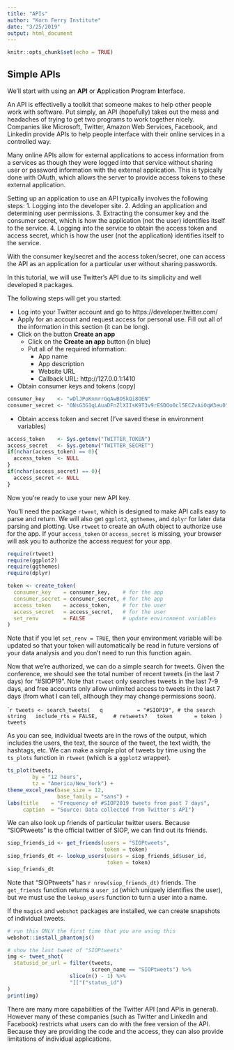 ```yaml
---
title: "APIs"
author: "Korn Ferry Institute"
date: "3/25/2019"
output: html_document
---
```


```r
knitr::opts_chunk$set(echo = TRUE)
```

## Simple APIs

We'll start with using an **API** or **A**pplication **P**rogram **I**nterface. 

An API is effectivelly a toolkit that someone makes to help other people work
with software. Put simply, an API (hopefully) takes out the mess and headaches
of trying to get two programs to work together nicely. Companies like Microsoft, 
Twitter, Amazon Web Services, Facebook, and Linkedin provide APIs to help people 
interface with their online services in a controlled way.

Many online APIs allow for external applications to access information from a
services as though they were logged into that service without sharing user
or password information with the external application. This is typically done
with OAuth, which allows the server to provide access tokens to these
external application.

Setting up an application to use an API typically involves the following steps:
1. Logging into the developer site.
2. Adding an application and determining user permissions.
3. Extracting the consumer key and the consumer secret, which is how the
   application (not the user) identifies itself to the service.
4. Logging into the service to obtain the access token and access secret, which
   is how the user (not the application) identifies itself to the service.
   
With the consumer key/secret and the access token/secret, one can access the API
as an application for a particular user without sharing passwords.

In this tutorial, we will use Twitter's API due to its simplicity and well
developed `R` packages.

The following steps will get you started:

* Log into your Twitter account and go to https://developer.twitter.com/
* Apply for an account and request access for personal use. Fill out all of the
  information in this section (it can be long).
* Click on the button **Create an app**
  * Click on the **Create an app** button (in blue)
  * Put all of the required information:
    * App name
    * App description
    * Website URL
    * Callback URL: http://127.0.0.1:1410
* Obtain consumer keys and tokens (copy)

```r
consumer_key    <- "wDlJPoKnmrrGqAwBOSkQi8OEN"
consumer_secret <- "ONsG3G1qLAuaDFnZlXIIsK9T3v9rESDOo0cl5ECZvAiOqW3eu0"
```

* Obtain access token and secret (I've saved these in environment variables)

```r
access_token    <- Sys.getenv("TWITTER_TOKEN")
access_secret   <- Sys.getenv("TWITTER_SECRET")
if(nchar(access_token) == 0){
  access_token  <- NULL
}
if(nchar(access_secret) == 0){
  access_secret <- NULL
}
```

Now you're ready to use your new API key. 

You'll need the package `rtweet`, which is designed to make API calls easy to
parse and return. We will also get `ggplot2`, `ggthemes`, and `dplyr` for later
data parsing and plotting. Use `rtweet` to create an oAuth object to authorize
use for the app. If your `access_token` or `access_secret` is missing, your
browser will ask you to authorize the access request for your app.

```r
require(rtweet)
require(ggplot2)
require(ggthemes)
require(dplyr)
```
```r
token <- create_token(
  consumer_key    = consumer_key,    # for the app
  consumer_secret = consumer_secret, # for the app
  access_token    = access_token,    # for the user
  access_secret   = access_secret,   # for the user
  set_renv        = FALSE            # update environment variables
)
```

Note that if you let `set_renv = TRUE`, then your environment variable will be
updated so that your token will automatically be read in future versions of your
data analysis and you don't need to run this function again.

Now that we're authorized, we can do a simple search for tweets. Given the
conference, we should see the total number of recent tweets (in the last 7 days)
for "#SIOP19". Note that `rtweet` only searches tweets in the last 7-9 days, and
free accounts only allow unlimited access to tweets in the last 7 days (from
what I can tell, although they may change permissions soon).

````r
tweets <- search_tweets(
  q           = "#SIOP19", # the search string
  include_rts = FALSE,     # retweets?
  token       = token
)
tweets
```

As you can see, individual tweets are in the rows of the output, which includes
the users, the text, the source of the tweet, the text width, the hashtags,
etc. We can make a simple plot of tweets by time using the `ts_plots` function
in `rtweet` (which is a `ggplot2` wrapper).

```r
ts_plot(tweets,
        by = "12 hours",
        tz = "America/New_York") +
theme_excel_new(base_size = 12,
                base_family = "sans") +
labs(title    = "Frequency of #SIOP2019 tweets from past 7 days",
     caption  = "Source: Data collected from Twitter's API")
```

We can also look up friends of particular twitter users. Because "SIOPtweets" is
the official twitter of SIOP, we can find out its friends.

```r
siop_friends_id <- get_friends(users = "SIOPtweets",
                               token = token)
siop_friends_dt <- lookup_users(users = siop_friends_id$user_id,
                                token = token)
siop_friends_dt
```

Note that "SIOPtweets" has `r nrow(siop_friends_dt)` friends. The `get_friends`
function returns a `user_id` (which uniquely identifies the user), but we must
use the `lookup_users` function to turn a user into a name.

If the `magick` and `webshot` packages are installed, we can create snapshots
of individual tweets.

```r
# run this ONLY the first time that you are using this
webshot::install_phantomjs()
```

```r
# show the last tweet of "SIOPtweets"
img <- tweet_shot(
  statusid_or_url = filter(tweets,
                           screen_name == "SIOPtweets") %>%
                    slice(n() - 1) %>%
                    "[["("status_id")
)
print(img)
```


There are many more capabilities of the Twitter API (and APIs in general). However
many of these companies (such as Twitter and LinkedIn and Facebook) restricts 
what users can do with the free version of the API. Because they are providing
the code and the access, they can also provide limitations of individual
applications.